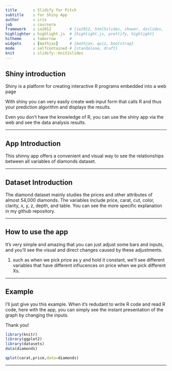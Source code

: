 ```yaml
---
title       : Slidify for Pitch
subtitle    : for Shiny App
author      : iris
job         : coursera
framework   : io2012        # {io2012, html5slides, shower, dzslides, ...}
highlighter : highlight.js  # {highlight.js, prettify, highlight}
hitheme     : tomorrow      # 
widgets     : [mathjax]     # {mathjax, quiz, bootstrap}
mode        : selfcontained # {standalone, draft}
knit        : slidify::knit2slides
---
```


## Shiny introduction

Shiny is a platform for creating interactive R programs embedded into a web page

With shiny you can very easily create web input form that calls R and thus your prediction algorithm and displays the results.

Even you don't have the knowledge of R, you can use the shiny app via the web and see the data analysis results.

---

## App Introduction

This shinny app offers a convenient and visual way to see the relationships between all variables of diamonds dataset. 

---

## Dataset Introduction

The diamond dataset mainly studies the  prices and other attributes of almost 54,000 diamonds. The variables include price, carat, cut, color, clarity, x, y, z, depth, and table. You can see the more specific explanation in my github repository.

---

## How to use the app

It's very simple and amazing that you can just adjust some bars and inputs, and you'll see the visual and direct changes caused by these adjustments.

1. such as when we pick price as y and hold it constant, we'll see different variables that have different influcences on price when we pick different Xs.

---

## Example
I'll just give you this example. When it's redudant to write R code and read R code, here with the app, you can simply see the instant presentation of the graph by changing the inputs.

Thank you!

```r
library(knitr)
library(ggplot2)
library(datasets)
data(diamonds)

qplot(carat,price,data=diamonds)
```

---
